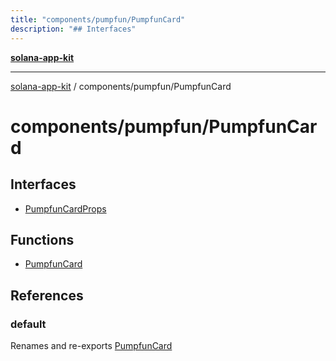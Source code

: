 ```yaml
---
title: "components/pumpfun/PumpfunCard"
description: "## Interfaces"
---
```


[**solana-app-kit**](../../../README.mdx)

***

[solana-app-kit](../../../README.mdx) / components/pumpfun/PumpfunCard

# components/pumpfun/PumpfunCard

## Interfaces

- [PumpfunCardProps](interfaces/PumpfunCardProps.mdx)

## Functions

- [PumpfunCard](functions/PumpfunCard.mdx)

## References

### default

Renames and re-exports [PumpfunCard](functions/PumpfunCard.mdx)
